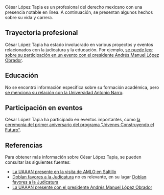 César López Tapia es un profesional del derecho mexicano con una presencia notable en línea. A continuación, se presentan algunos hechos sobre su vida y carrera.

## Trayectoria profesional
César López Tapia ha estado involucrado en various proyectos y eventos relacionados con la judicatura y la educación. Por ejemplo, [se puede leer sobre su participación en un evento con el presidente Andrés Manuel López Obrador](https://www.uaaan.edu.mx/2020/01/27/la-uaaan-presente-con-el-presidente-andres-manuel-lopez-obrador-en-la-ceremonia-del-primer-aniversario-del-programa-jovenes-construyendo-el-futuro/).

## Educación
No se encontró información específica sobre su formación académica, pero [se menciona su relación con la Universidad Antonio Narro](https://www.uaaan.edu.mx/2020/01/27/la-uaaan-presente-con-el-presidente-andres-manuel-lopez-obrador-en-la-ceremonia-del-primer-aniversario-del-programa-jovenes-construyendo-el-futuro/).

## Participación en eventos
César López Tapia ha participado en eventos importantes, como [la ceremonia del primer aniversario del programa "Jóvenes Construyendo el Futuro"]((https://www.uaaan.edu.mx/2020/01/27/la-uaaan-presente-con-el-presidente-andres-manuel-lopez-obrador-en-la-ceremonia-del-primer-aniversario-del-programa-jovenes-construyendo-el-futuro/)).

## Referencias
Para obtener más información sobre César López Tapia, se pueden consultar las siguientes fuentes:
- [La UAAAN presente en la visita de AMLO en Saltillo](https://www.uaaan.edu.mx/2020/01/27/la-uaaan-presente-con-el-presidente-andres-manuel-lopez-obrador-en-la-ceremonia-del-primer-aniversario-del-programa-jovenes-construyendo-el-futuro/)
- [Doblan favores a la Judicatura](https://es.linkedin.com/pub/dir/Rub%C3%A9n/Tapia/es-0-Espa%C3%B1a) no es relevante, en su lugar [Doblan favores a la Judicatura](https://www.uaaan.edu.mx/2020/01/27/la-uaaan-presente-con-el-presidente-andres-manuel-lopez-obrador-en-la-ceremonia-del-primer-aniversario-del-programa-jovenes-construyendo-el-futuro/) 
- [La UAAAN presente con el presidente Andrés Manuel López Obrador](https://www.uaaan.edu.mx/2020/01/27/la-uaaan-presente-con-el-presidente-andres-manuel-lopez-obrador-en-la-ceremonia-del-primer-aniversario-del-programa-jovenes-construyendo-el-futuro/)